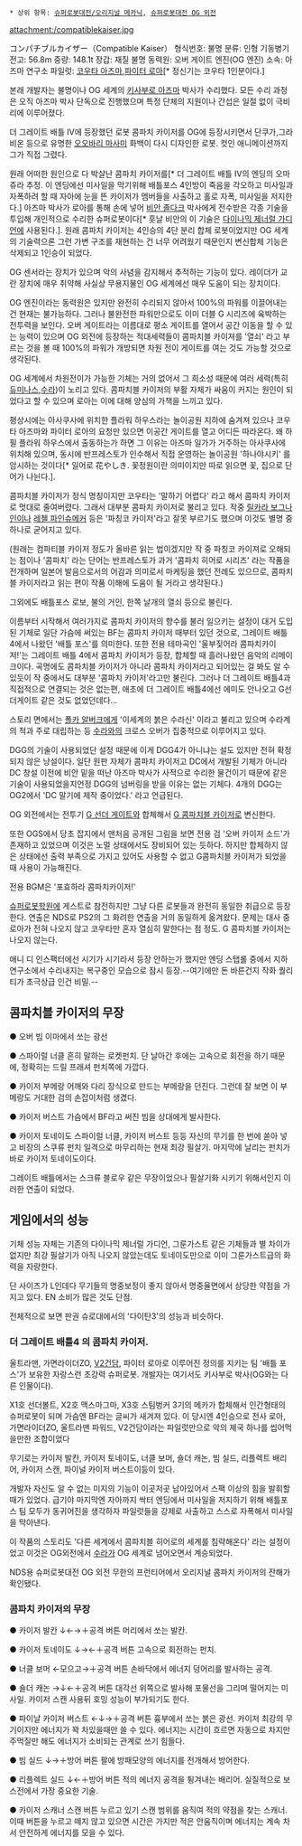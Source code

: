  * 상위 항목: [[슈퍼로봇대전/오리지널 메카닉]], [[슈퍼로봇대전 OG 외전]]

attachment:/compatiblekaiser.jpg

コンパチブルカイザー（Compatible Kaiser）
형식번호: 불명
분류: 인형 기동병기
전고: 56.8m
중량: 148.1t
장갑: 재질 불명
동력원: 오버 게이트 엔진(OG 엔진)
소속: 아즈마 연구소
파일럿: [[코우타 아즈마]],[[파이터 로아]][* 정신기는 코우타 1인분이다.]

본래 개발자는 불명이나 OG 세계의 [[키사부로 아즈마]] 박사가 수리했다. 모든 수리 과정은 오직 아즈마 박사 단독으로 진행했으며 특정 단체의 지원이나 간섭은 일절 없이 극비리에 이루어졌다.

더 그레이트 배틀 Ⅳ에 등장했던 로봇 콤파치 카이저를 OG에 등장시키면서 단쿠가,그라비온 등으로 유명한 [[오오바리 마사미]] 화백이 다시 디자인한 로봇. 컷인 애니메이션까지 그가 직접 그렸다.

원래 어떠한 원인으로 다 박살난 콤파치 카이저를[* 더 그레이트 배틀 Ⅳ의 엔딩의 오마쥬라 추정. 이 엔딩에선 미사일을 막기위해 배틀포스 4인방이 죽음을 각오하고 미사일과 자폭하려 할 때 자아에 눈을 뜬 카이저가 멤버들을 사출하고 홀로 자폭, 미사일을 저지한다.] 아즈마 박사가 로아를 통해 손에 넣어 [[비안 졸다크]] 박사에게 전수받은 각종 기술을 투입해 개인적으로 수리한 슈퍼로봇이다[* 훗날 비안의 이 기술은 [[다이나믹 제너럴 가디언]]에 사용된다.]. 원래 콤파치 카이저는 4인승의 4단 분리 합체 로봇이었지만 OG 세계의 기술력으론 그런 가변 구조를 재현하는 건 너무 어려웠기 때문인지 변신합체 기능은 삭제되고 1인승이 되었다.

OG 센서라는 장치가 있으며 악의 사념을 감지해서 추적하는 기능이 있다. 레이더가 교란 장치에 매우 취약해 사실상 무용지물인 OG 세계에선 매우 도움이 되는 장치이다. 

OG 엔진이라는 동력원은 있지만 완전히 수리되지 않아서 100%의 파워를 이끌어내는 건 현재는 불가능하다. 그러나 불완전한 파워만으로도 이미 더블 G 시리즈에 육박하는 전투력을 보인다. 오버 게이트라는 이름대로 평소 게이트를 열어서 공간 이동을 할 수 있는 능력이 있으며 OG 외전에 등장하는 적대세력들이 콤파치블 카이져를 '열쇠' 라고 부르는  것을 볼 때 100%의 파워가 개방되면 차원 전이 게이트를 여는 것도 가능할 것으로 생각된다. 

OG 세계에서 차원전이가 가능한 기체는 거의 없어서 그 희소성 때문에 여러 세력(특히 [[듀미나스]],[[수라]])이 노리고 있다. 콤파치블 카이저의 부활 자체가 싸움이 커지는 원인이 되었다고 할 수 있으며 로아는 이에 대해 양심의 가책을 느끼고 있다.

평상시에는 아사쿠사에 위치한 플라워 하우스라는 놀이공원 지하에 숨겨져 있으나 코우타 아즈마와 파이터 로아의 요청만 있으면 이공간 게이트를 열고 어디든 따라온다. 왜 하필 플라워 하우스에서 출동하는가 하면 그 이유는 아즈마 일가가 거주하는 아사쿠사에 위치해 있으며, 동시에 반프레스토가 인수해서 직접 운영하는 놀이공원 '하나야시키' 를 암시하는 것이다[* 일어로 花やしき. 꽃정원이란 의미이지만 따로 읽으면 꽃, 집으로 단어가 나뉜다.].

콤파치블 카이저가 정식 명칭이지만 코우타는 '말하기 어렵다' 라고 해서 콤파치 카이저로 멋대로 줄여버렸다. 그래서 대부분 콤파치 카이저로 불리고 있다. 작중 [[릴카라 보그나인]]이나 [[레첼 파인슈메커]] 등은 '파칭코 카이저'라고 잘못 부르기도 했으며 이것도 별명 중 하나로 굳어지고 있다. 

(원래는 컴파티블 카이저 정도가 올바른 읽는 법이겠지만 작 중 파칭코 카이져로 오해되는 점이나 '콤파치' 라는 단어는 반프레스토가 과거 '콤파치 히어로 시리즈' 라는 작품을 전개하며 일본어 발음으로서의 어감과 의미로서 마케팅을 했던 전례도 있으므로, 콤파치블 카이저라고 읽는 편이 작품 이해에 도움이 될 거라고 생각된다.)

그외에도 배틀포스 로보, 불의 거인, 한쪽 날개의 열쇠 등으로 불린다.

이름부터 시작해서 여러가지로 콤파치 카이저의 향수를 불러 일으키는 설정이 대거 도입된 기체로 일단 가슴에 써있는 BF는 콤파치 카이저 때부터 있던 것으로, 그레이트 배틀 4에서 나왔던 '배틀 포스'를 의미한다. 또한 전용 테마곡인 '울부짖어라 콤파치카이저!'는 그레이트 배틀 4에서 콤파치 카이저가 등장, 합체할 때 흘러나왔던 음악의 리메이크이다. 곡명에도 콤파치블 카이저가 아니라 콤파치 카이저라고 되어있는 걸 봐도 알 수 있듯이 작 중에서도 대부분 '콤파치 카이저'라고만 불린다. 그러나 더 그레이트 배틀4과 직접적으로 연결되는 것은 없는편, 애초에 더 그레이트 배틀4에선 에미도 안나오고 G선더게이트 같은 것도 없었던데다...

스토리 면에서는 [[폴카 알버크]]에게 '이세계의 붉은 수라신' 이라고 불리고 있으며 수라계의 적과 주로 대립하는 등 [[수라]]와의 크로스 오버가 집중적으로 이루어지고 있다. 

DGG의 기술이 사용되었단 설정 때문에 이게 DGG4가 아니냐는 설도 있지만 전혀 확정되지 않은 낭설이다. 일단 원판 자체가 콤파치 카이저고 DC에서 개발된 기체가 아니라 DC 창설 이전에 비안 밑을 떠난 아즈마 박사가 사적으로 수리한 물건이기 때문에 같은 기술이 사용되었을지언정 DGG의 넘버링을 받을 이유는 없는 기체다. 4개의 DGG는 OG2에서 'DC 말기에 제작 중이었다.' 라고 언급된다.

OG 외전에서는 전투기 [[G 선더 게이트]]와 합체해서 [[G 콤파치블 카이저]]로 변신한다.

또한 OGS에서 당초 잡지에서 맨처음 공개된 그림을 보면 전용 검 '오버 카이저 소드'가 존재하고 있었으며 이것은 노멀 상태에서도 장비되어 있는 듯하다. 하지만 합체하지 않은 상태에선 출력 부족으로 가지고 있어도 사용할 수 없고 G콤파치블 카이저가 되었을 때 사용이 가능해진다.

전용 BGM은 '포효하라 콤파치카이저!'

[[슈퍼로봇학원]]에 게스트로 참전하지만 그냥 다른 로봇들과 완전히 동일한 취급으로 등장한다. 연출은 NDS로 PS2의 그 화려한 연출을 거의 동일하게 옮겨왔다. 문제는 대사 중 로아가 전혀 나오지 않고 코우타만 혼자 열심히 말한다는 점 정도. G 콤파치블 카이저는 나오지 않는다.

애니 디 인스팩터에선 시기가 시기라서 등장 안하는가 했지만 엔딩 스탭롤 중에서 지하 연구소에서 수리내지는 복구중인 모습으로 잠시 등장.--여기에만 돈 바른건지 작화 퀄리티가 초극상급 인건 비밀.--

== 콤파치블 카이저의 무장 ==

● 오버 빔
이마에서 쏘는 광선

● 스파이럴 너클 
흔히 말하는 로켓펀치. 단 날아간 후에는 고속으로 회전을 하기 때문에, 정확히는 드릴 프래셔 펀치쪽에 가깝다.

● 카이저 부메랑
어깨와 다리 장식으로 만드는 부메랑을 던진다. 그런데 잘 보면 이 부메랑도 거대한 검의 손잡이처럼 생겼다.


● 카이저 버스트
가슴에서 BF라고 써진 빔을 상대에게 발사한다.

● 카이저 토네이도
스파이럴 너클, 카이저 버스트 등등 자신의 무기를 한 번에 쏟아 넣고 비장의 스쿠류 펀치 일격으로 마무리하는 현재 최강 필살기. 마지막에 날리는 펀치가 바로 카이저 토네이도이다.

그레이트 배틀에서는 스크류 블로우 같은 무장이었으나 필살기화 시키기 위해서인지 이러한 연출이 되었다. 

== 게임에서의 성능 ==
기체 성능 자체는 기존의 다이나믹 제너럴 가디언, 그룬가스트 같은 기체들과 별 차이가 없지만 최강 필살기가 아직 나오지 않았는데도 토네이도만으로 이미 그룬가스트급의 화력을 자랑한다.

단 사이즈가 L인데다 무기들의 명중보정이 좋지 않아서 명중율면에서 상당한 약점을 가지고 있다. EN 소비가 많은 것도 단점.

전체적으로 보면 판권 슈로대에서의 '다이탄3'의 성능과 비슷하다.

=== 더 그레이트 배틀4 의 콤파치 카이저. === 
울트라맨, 가면라이더ZO, [[V2건담]], 파이터 로아로 이루어진 정의를 지키는 팀 '배틀 포스'가 보유한 자랑스런 초강력 슈퍼로봇. 개발자는 여기서도 키사부로 박사(OG와는 다른 인물이다).

X1호 선더볼트, X2호 맥스마그마, X3호 스팀벙커 3기의 메카가 합체해서 인간형태의 슈퍼로봇이 되며 가슴엔 BF라는 글씨가 새겨져 있다. 이 당시엔 4인승으로 전사 로아, 가면라이더ZO, 울트라맨 파워드, V2건담이라는 파일럿만으로 악의 제국 하나를 씹어먹을만한 조합이었다

무기로는 카이저 발칸, 카이저 토네이도, 너클 보머, 숄더 캐논, 빔 실드, 리플렉트 배리어, 카이저 스캔, 파이널 카이저 버스트이등이 있다.

개발자 자신도 알 수 없는 미지의 기능이 이곳저곳 남아있어서 스팩 이상의 힘을 발휘할 때가 있었다. 급기야 마지막엔 자아까지 싹터 엔딩에서 미사일을 저지하기 위해 배틀포스 팀 모두가 동귀어진을 생각하자 파일럿들을 강제로 사출하고 스스로 자폭해서 미사일을 막아낸다.

이 작품의 스토리도 '다른 세계에서 콤파치블 히어로의 세계를 침략해온다' 라는 설정이었고 이것은 OG외전에서 [[수라]]가 OG 세계로 넘어오면서 계승되었다.

NDS용 슈퍼로봇대전 OG 외전 무한의 프런티어에서 오리지널 콤파치 카이저의 잔해가 확인됐다.

=== 콤파치 카이저의 무장 ===

● 카이저 발칸
↓←→＋공격 버튼
머리에서 쏘는 발칸.

● 카이저 토네이도
↓→←＋공격 버튼
고속으로 회전하는 펀치.

● 너클 보머
←모으고→＋공격 버튼
손바닥에서 에너지 덩어리를 발사하는 공격.

● 숄더 캐논
→↓←＋공격 버튼
대각선 위쪽으로 발사해 포물선을 그리며 떨어지는 미사일. 카이저 스캔 사용뒤 호밍 성능이 부가되기도 한다.

● 파이날 카이저 버스트
←↓→＋공격 버튼
흉부에서 쏘는 붉은 광선. 카이저 최강의 무기이지만 에너지가 꽉 차있을때만 쓸 수 있다. 에너지는 시간이 흐르면 자동으로 차지만 주먹질만 해도 에너지가 소비되는 관계로 쓰기 힘들다.

● 빔 실드
↓→＋방어 버튼
팔에 방패모양의 에너지를 전개해서 방어한다.

● 리플렉트 실드
↓←＋방어 버튼
적의 에너지 공격을 튕겨내는 배리어. 실질적으로 보스전에서 가장 중요한 기술.

● 카이저 스캐너
스캔 버튼 누르고 있기
스캔 범위를 움직여 적의 약점을 찾는 스캐너. 이때 버튼을 누르고 떼지 않고 있으면 시간은 가지만 적은 안움직이며 에너지는 계속 차서 안전하게 에너지를 모을 수 있다.
